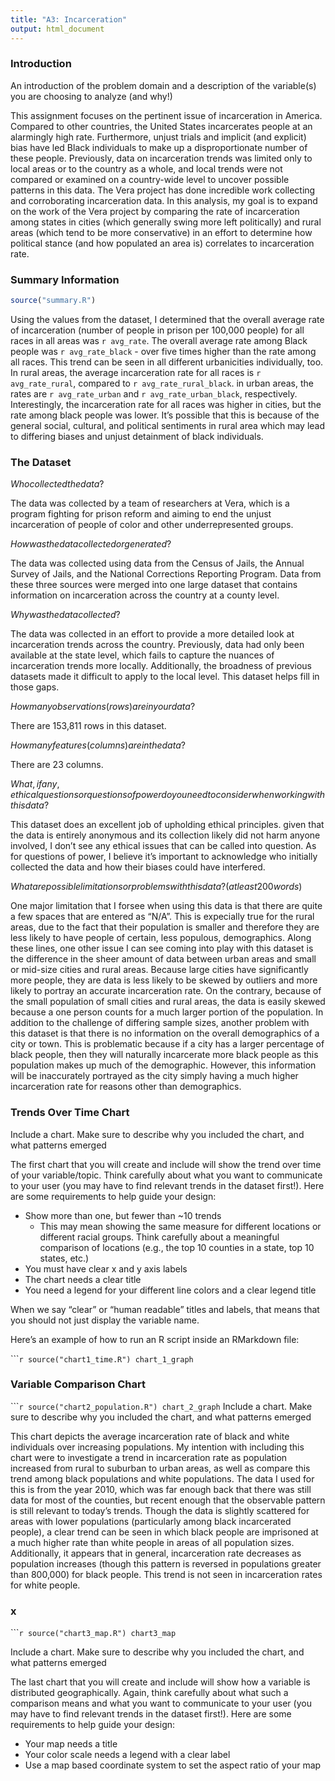 ```yaml
---
title: "A3: Incarceration"
output: html_document
---
```


### Introduction

An introduction of the problem domain and a description of the variable(s) you are choosing to analyze (and why!)

This assignment focuses on the pertinent issue of incarceration in America. Compared to other countries, the United States incarcerates people at an alarmingly high rate. Furthermore, unjust trials and implicit (and explicit) bias have led Black individuals to make up a disproportionate number of these people. Previously, data on incarceration trends was limited only to local areas or to the country as a whole, and local trends were not compared or examined on a country-wide level to uncover possible patterns in this data. The Vera project has done incredible work collecting and corroborating incarceration data. In this analysis, my goal is to expand on the work of the Vera project by comparing the rate of incarceration among states in cities (which generally swing more left politically) and rural areas (which tend to be more conservative) in an effort to determine how political stance (and how populated an area is) correlates to incarceration rate.

### Summary Information

```r
source("summary.R")
```

Using the values from the dataset, I determined that the overall average rate of incarceration (number of people in prison per 100,000 people) for all races in all areas was `r avg_rate`. The overall average rate among Black people was `r avg_rate_black` - over five times higher than the rate among all races. This trend can be seen in all different urbanicities individually, too. In rural areas, the average incarceration rate for all races is `r avg_rate_rural`, compared to `r avg_rate_rural_black`. in urban areas, the rates are `r avg_rate_urban` and `r avg_rate_urban_black`, respectively. Interestingly, the incarceration rate for all races was higher in cities, but the rate among black people was lower. It's possible that this is because of the general social, cultural, and political sentiments in rural area which may lead to differing biases and unjust detainment of black individuals.

### The Dataset

$Who collected the data?$

The data was collected by a team of researchers at Vera, which is a program fighting for prison reform and aiming to end the unjust incarceration of people of color and other underrepresented groups.

$How was the data collected or generated?$

The data was collected using data from the Census of Jails, the Annual Survey of Jails, and the National Corrections Reporting Program. Data from these three sources were merged into one large dataset that contains information on incarceration across the country at a county level.

$Why was the data collected?$

The data was collected in an effort to provide a more detailed look at incarceration trends across the country. Previously, data had only been available at the state level, which fails to capture the nuances of incarceration trends more locally. Additionally, the broadness of previous datasets made it difficult to apply to the local level. This dataset helps fill in those gaps.

$How many observations (rows) are in your data?$

There are 153,811 rows in this dataset.

$How many features (columns) are in the data?$

There are 23 columns.

$What, if any, ethical questions or questions of power do you need to consider when working with this data?$

This dataset does an excellent job of upholding ethical principles. given that the data is entirely anonymous and its collection likely did not harm anyone involved, I don't see any ethical issues that can be called into question. As for questions of power, I believe it's important to acknowledge who initially collected the data and how their biases could have interfered.

$What are possible limitations or problems with this data?   (at least 200 words)$

One major limitation that I forsee when using this data is that there are quite a few spaces that are entered as "N/A". This is expecially true for the rural areas, due to the fact that their population is smaller and therefore they are less likely to have people of certain, less populous, demographics. Along these lines, one other issue I can see coming into play with this dataset is the difference in the sheer amount of data between urban areas and small or mid-size cities and rural areas. Because large cities have significantly more people, they are data is less likely to be skewed by outliers and more likely to portray an accurate incarceration rate. On the contrary, because of the small population of small cities and rural areas, the data is easily skewed because a one person counts for a much larger portion of the population. In addition to the challenge of differing sample sizes, another problem with this dataset is that there is no information on the overall demographics of a city or town. This is problematic because if a city has a larger percentage of black people, then they will naturally incarcerate more black people as this population makes up much of the demographic. However, this information will be inaccurately portrayed as the city simply having a much higher incarceration rate for reasons other than demographics.

### Trends Over Time Chart

Include a chart. Make sure to describe why you included the chart, and what patterns emerged

The first chart that you will create and include will show the trend over time of your variable/topic. Think carefully about what you want to communicate to your user (you may have to find relevant trends in the dataset first!). Here are some requirements to help guide your design:

- Show more than one, but fewer than ~10 trends
  - This may mean showing the same measure for different locations or different racial groups. Think carefully about a meaningful comparison of locations (e.g., the top 10 counties in a state, top 10 states, etc.)
- You must have clear x and y axis labels
- The chart needs a clear title 
- You need a legend for your different line colors and a clear legend title

When we say "clear" or "human readable" titles and labels, that means that you should not just display the variable name.

Here's an example of how to run an R script inside an RMarkdown file:

``````r
source("chart1_time.R")
chart_1_graph
```

### Variable Comparison Chart

``````r
source("chart2_population.R")
chart_2_graph
```
Include a chart. Make sure to describe why you included the chart, and what patterns emerged

This chart depicts the average incarceration rate of black and white individuals over increasing populations. My intention with including this chart were to investigate a trend in incarceration rate as population increased from rural to suburban to urban areas, as well as compare this trend among black populations and white populations. The data I used for this is from the year 2010, which was far enough back that there was still data for most of the counties, but recent enough that the observable pattern is still relevant to today's trends. Though the data is slightly scattered for areas with lower populations (particularly among black incarcerated people), a clear trend can be seen in which black people are imprisoned at a much higher rate than white people in areas of all population sizes. Additionally, it appears that in general, incarceration rate decreases as population increases (though this pattern is reversed in populations greater than 800,000) for black people. This trend is not seen in incarceration rates for white people.


### x
``````r
source("chart3_map.R")
chart3_map
```

Include a chart. Make sure to describe why you included the chart, and what patterns emerged

The last chart that you will create and include will show how a variable is distributed geographically. Again, think carefully about what such a comparison means and what you want to communicate to your user (you may have to find relevant trends in the dataset first!). Here are some requirements to help guide your design:

- Your map needs a title
- Your color scale needs a legend with a clear label
- Use a map based coordinate system to set the aspect ratio of your map

